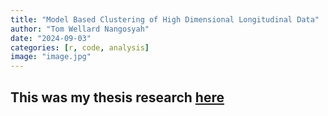 ```yaml
---
title: "Model Based Clustering of High Dimensional Longitudinal Data"
author: "Tom Wellard Nangosyah"
date: "2024-09-03"
categories: [r, code, analysis]
image: "image.jpg"
---
```


## This was my thesis research [here](https://github.com/nangosyah/Master-Thesis-MBCLHD-2024){target="blank"}
